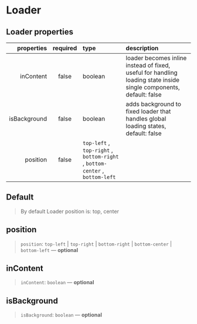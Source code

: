 
<Meta title="Components/Loader" component={Loader} />

# Loader

## Loader properties

|   properties | required | type                                                                                                                               | description                                                                                                        |
| -----------: | :------: | :--------------------------------------------------------------------------------------------------------------------------------- | :----------------------------------------------------------------------------------------------------------------- |
|    inContent |  false   | boolean                                                                                                                            | loader becomes inline instead of fixed, useful for handling loading state inside single components, default: false |
| isBackground |  false   | boolean                                                                                                                            | adds background to fixed loader that handles global loading states, default: false                                 |
|     position |  false   | <code>top-left</code> , <code>top-right</code> , <code>bottom-right</code> , <code>bottom-center</code> , <code>bottom-left</code> |                                                                                                                    |

## Default

> By default Loader position is: top, center

<Canvas>
  <Story name="default" height="300px">
    <Loader />
  </Story>
</Canvas>

## position

> `position`: `top-left` | `top-right` | `bottom-right` | `bottom-center` | `bottom-left` — **optional**

<Canvas>
  <Story name="position" height="300px">
    <GnuiContainer>
      <Loader position="top-left" />
      <Loader />
      <Loader position="top-right" />
      <Loader position="bottom-right" />
      <Loader position="bottom-center" />
      <Loader position="bottom-left" />
    </GnuiContainer>
  </Story>
</Canvas>

## inContent

> `inContent`: `boolean` — **optional**

<Canvas>
  <Story name="inContent">
    <GnuiContainer>
      <Loader inContent />
    </GnuiContainer>
  </Story>
</Canvas>

## isBackground

> `isBackground`: `boolean` — **optional**

<Canvas>
  <Story name="isBackground" height="300px">
    <GnuiContainer>
      <Loader isBackground />
    </GnuiContainer>
  </Story>
</Canvas>
